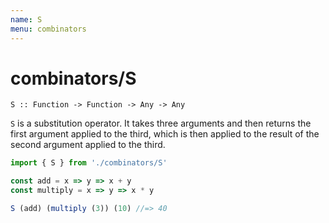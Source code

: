```yaml
---
name: S
menu: combinators
---
```


# combinators/S

`S :: Function -> Function -> Any -> Any`

`S` is a substitution operator. It takes three arguments and then returns the first argument applied to the third, which is then applied to the result of the second argument applied to the third.

```javascript
import { S } from './combinators/S'

const add = x => y => x + y
const multiply = x => y => x * y

S (add) (multiply (3)) (10) //=> 40
```
